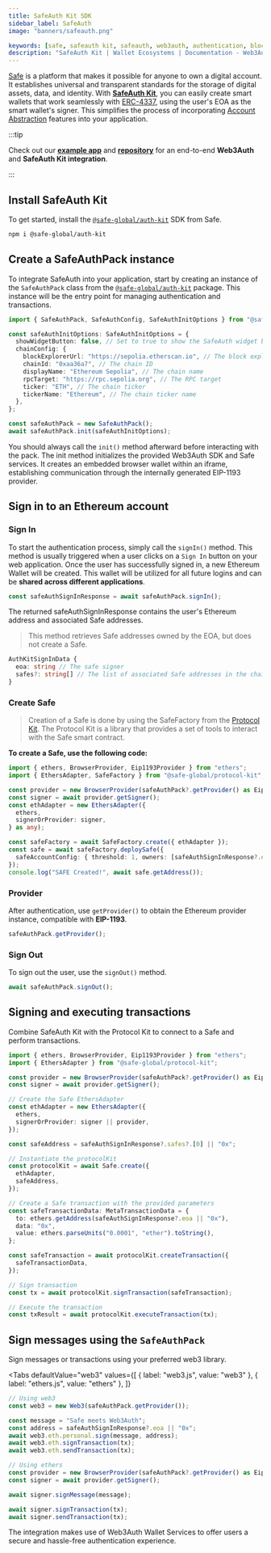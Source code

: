 ```yaml
---
title: SafeAuth Kit SDK
sidebar_label: SafeAuth
image: "banners/safeauth.png"

keywords: [safe, safeauth kit, safeauth, web3auth, authentication, blockchain]
description: "SafeAuth Kit | Wallet Ecosystems | Documentation - Web3Auth"
---
```



[Safe](https://safe.global/) is a platform that makes it possible for anyone to own a digital
account. It establishes universal and transparent standards for the storage of digital assets, data,
and identity. With **[SafeAuth Kit](https://www.npmjs.com/package/@safe-global/auth-kit)**, you can
easily create smart wallets that work seamlessly with
[ERC-4337](https://eips.ethereum.org/EIPS/eip-4337), using the user's EOA as the smart wallet's
signer. This simplifies the process of incorporating
[Account Abstraction](https://ethereum.org/en/roadmap/account-abstraction/) features into your
application.

:::tip

Check out our [**example app**](https://w3a-safe-demo.vercel.app/) and
[**repository**](https://github.com/Web3Auth/wallet-ecosystems-examples/tree/main/safeauth-embed/safe-react-example)
for an end-to-end **Web3Auth** and **SafeAuth Kit integration**.

:::

## Install SafeAuth Kit

To get started, install the
[`@safe-global/auth-kit`](https://www.npmjs.com/package/@safe-global/auth-kit) SDK from Safe.

```bash
npm i @safe-global/auth-kit
```

## Create a SafeAuthPack instance

To integrate SafeAuth into your application, start by creating an instance of the `SafeAuthPack`
class from the [`@safe-global/auth-kit`](https://www.npmjs.com/package/@safe-global/auth-kit)
package. This instance will be the entry point for managing authentication and transactions.

```typescript
import { SafeAuthPack, SafeAuthConfig, SafeAuthInitOptions } from "@safe-global/auth-kit";

const safeAuthInitOptions: SafeAuthInitOptions = {
  showWidgetButton: false, // Set to true to show the SafeAuth widget button
  chainConfig: {
    blockExplorerUrl: "https://sepolia.etherscan.io", // The block explorer URL
    chainId: "0xaa36a7", // The chain ID
    displayName: "Ethereum Sepolia", // The chain name
    rpcTarget: "https://rpc.sepolia.org", // The RPC target
    ticker: "ETH", // The chain ticker
    tickerName: "Ethereum", // The chain ticker name
  },
};

const safeAuthPack = new SafeAuthPack();
await safeAuthPack.init(safeAuthInitOptions);
```

You should always call the `init()` method afterward before interacting with the pack. The init
method initializes the provided Web3Auth SDK and Safe services. It creates an embedded browser
wallet within an iframe, establishing communication through the internally generated EIP-1193
provider.

## Sign in to an Ethereum account

### Sign In

To start the authentication process, simply call the `signIn()` method. This method is usually
triggered when a user clicks on a `Sign In` button on your web application. Once the user has
successfully signed in, a new Ethereum Wallet will be created. This wallet will be utilized for all
future logins and can be **shared across different applications**.

```typescript
const safeAuthSignInResponse = await safeAuthPack.signIn();
```

The returned safeAuthSignInResponse contains the user's Ethereum address and associated Safe
addresses.

> This method retrieves Safe addresses owned by the EOA, but does not create a Safe.

```typescript
AuthKitSignInData {
  eoa: string // The safe signer
  safes?: string[] // The list of associated Safe addresses in the chain
}
```

### Create Safe

> Creation of a Safe is done by using the SafeFactory from the
> [Protocol Kit](https://www.npmjs.com/package/@safe-global/protocol-kit). The Protocol Kit is a
> library that provides a set of tools to interact with the Safe smart contract.

**To create a Safe, use the following code:**

```typescript
import { ethers, BrowserProvider, Eip1193Provider } from "ethers";
import { EthersAdapter, SafeFactory } from "@safe-global/protocol-kit";

const provider = new BrowserProvider(safeAuthPack?.getProvider() as Eip1193Provider);
const signer = await provider.getSigner();
const ethAdapter = new EthersAdapter({
  ethers,
  signerOrProvider: signer,
} as any);

const safeFactory = await SafeFactory.create({ ethAdapter });
const safe = await safeFactory.deploySafe({
  safeAccountConfig: { threshold: 1, owners: [safeAuthSignInResponse?.eoa as string] },
});
console.log("SAFE Created!", await safe.getAddress());
```

### Provider

After authentication, use `getProvider()` to obtain the Ethereum provider instance, compatible with
**EIP-1193**.

```typescript
safeAuthPack.getProvider();
```

### Sign Out

To sign out the user, use the `signOut()` method.

```typescript
await safeAuthPack.signOut();
```

## Signing and executing transactions

Combine SafeAuth Kit with the Protocol Kit to connect to a Safe and perform transactions.

```typescript
import { ethers, BrowserProvider, Eip1193Provider } from "ethers";
import { EthersAdapter } from "@safe-global/protocol-kit";

const provider = new BrowserProvider(safeAuthPack?.getProvider() as Eip1193Provider);
const signer = await provider.getSigner();

// Create the Safe EthersAdapter
const ethAdapter = new EthersAdapter({
  ethers,
  signerOrProvider: signer || provider,
});

const safeAddress = safeAuthSignInResponse?.safes?.[0] || "0x";

// Instantiate the protocolKit
const protocolKit = await Safe.create({
  ethAdapter,
  safeAddress,
});

// Create a Safe transaction with the provided parameters
const safeTransactionData: MetaTransactionData = {
  to: ethers.getAddress(safeAuthSignInResponse?.eoa || "0x"),
  data: "0x",
  value: ethers.parseUnits("0.0001", "ether").toString(),
};

const safeTransaction = await protocolKit.createTransaction({
  safeTransactionData,
});

// Sign transaction
const tx = await protocolKit.signTransaction(safeTransaction);

// Execute the transaction
const txResult = await protocolKit.executeTransaction(tx);
```

## Sign messages using the `SafeAuthPack`

Sign messages or transactions using your preferred web3 library.

<Tabs
  defaultValue="web3"
  values={[
    { label: "web3.js", value: "web3" },
    { label: "ethers.js", value: "ethers" },
  ]}
>
<TabItem value="web3">

```typescript
// Using web3
const web3 = new Web3(safeAuthPack.getProvider());

const message = "Safe meets Web3Auth";
const address = safeAuthSignInResponse?.eoa || "0x";
await web3.eth.personal.sign(message, address);
await web3.eth.signTransaction(tx);
await web3.eth.sendTransaction(tx);
```

</TabItem>
<TabItem value="ethers">

```typescript
// Using ethers
const provider = new BrowserProvider(safeAuthPack?.getProvider() as Eip1193Provider);
const signer = await provider.getSigner();

await signer.signMessage(message);

await signer.signTransaction(tx);
await signer.sendTransaction(tx);
```

</TabItem>
</Tabs>

The integration makes use of Web3Auth Wallet Services to offer users a secure and hassle-free
authentication experience.
